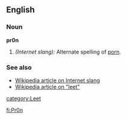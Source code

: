 ==English==
===Noun===
'''pr0n'''

#''(Internet slang):'' Alternate spelling of [[porn]].

===See also===
*[[w:Internet slang|Wikipedia article on Internet slang]]
*[[w:Leet|Wikipedia article on "leet"]]
[[category:Leet]]

[[fi:Pr0n]]